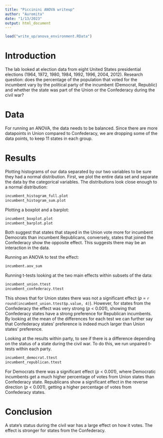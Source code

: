 ```yaml
---
title: "Piccinini ANOVA writeup"
author: "Auromita"
date: "1/13/2023"
output: html_document
---
```


```r
load("write_up/anova_environment.RData")
```

# Introduction

The lab looked at election data from eight United States presidential elections (1964, 1972, 1980, 1984, 1992, 1996, 2004, 2012). Research question: does the percentage of the population that voted for the incumbent vary by the political party of the incumbent (Democrat, Republic) and whether the state was part of the Union or the Confederacy during the civil war?


# Data

For running an ANOVA, the data needs to be balanced. Since there are more datapoints in Union compared to Confederacy, we are dropping some of the data points, to keep 11 states in each group. 

# Results

Plotting histograms of our data separated by our two variables to be sure they had a normal distribution. First, we plot the entire data set and separate the data by the categorical variables. The distributions look close enough to a normal distribution:

```r
incumbent_histogram_full.plot
incumbent_histogram_sum.plot
```

Plotting a boxplot and a barplot:

```r
incumbent_boxplot.plot
incumbent_barplot.plot
```

Both suggest that states that stayed in the Union vote more for incumbent Democrats than incumbent Republicans, conversely, states that joined the Confederacy show the opposite effect. This suggests there may be an interaction in the data.


Running an ANOVA to test the effect:

```r
incumbent.aov_sum
```

Running t-tests looking at the two main effects within subsets of the data:

```r
incumbent_union.ttest
incumbent_confederacy.ttest
```

This shows that for Union states there was not a significant effect (*p* = `r round(incumbent_union.ttest$p.value, 4)`). However, for states from the Confederacy the effect was very strong (*p* < 0.001), showing that Confederacy states have a strong preference for Republican incumbents. By looking at the mean of the differences for each test we can further say that Confederacy states' preference is indeed much larger than Union states' preference.

Looking at the results within party, to see if there is a difference depending on the status of a state during the civil war. To do this, we run unpaired t-tests within each party. 

```r
incumbent_democrat.ttest
incumbent_republican.ttest
```

For Democrats there was a significant effect (*p* < 0.001), where Democratic incumbents get a much higher percentage of votes from Union states than Confederacy state. Republicans show a significant effect in the reverse direction (*p* < 0.001), getting a higher percentage of votes from Confederacy states.


# Conclusion

A state's status during the civil war has a large effect on how it votes. The effect is stronger for states from the Confederacy.